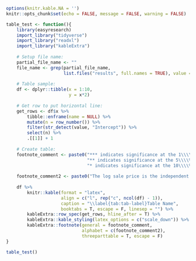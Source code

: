 ```r
options(knitr.kable.NA = '')
knitr::opts_chunk$set(echo = FALSE, message = FALSE, warning = FALSE)
```

\clearpage
```r
table_test <- function(){
    library(easyresearch)
    import_library("tidyverse")
    import_library("readxl")
    import_library("kableExtra")
    
    # Setup file name:
    partial_file_name <- ""
    file_name <- grep(partial_file_name,
                      list.files("results", full.names = TRUE), value = TRUE)
    
    # Table sample:
    df <- dplyr::tibble(x = 1:10,
                        y = x*2)
    
    # Get row to put horizontal line:
    get_rows <- df$x %>%
        tibble::enframe(name = NULL) %>%
        mutate(n = row_number()) %>%
        filter(str_detect(value, "Intercept")) %>%
        select(n) %>%
        .[[1]] + 1
    
    # Create table:
    footnote_comment <- paste0("*** indicates significance at the 1\\\\% level, ",
                               "** indicates significance at the 5\\\\% level, ",
                               "* indicates significance at the 10\\\\% level")
    
    footnote_comment2 <- paste0("The log sale price is the independent variable in each regression. Each regression also includes housing characteristics, transaction type, zip code fixed effects, and quarter-year fixed effects. t-statistics are in parenthesis.")
    
    df %>%
        knitr::kable(format = "latex",
                     align = c("l", rep("c", ncol(df) - 1)),
                     caption = "\\label{tab:tab-label}Table Name",
                     booktabs = T, escape = F, linesep = "") %>%
        kableExtra::row_spec(get_rows, hline_after = T) %>%
        kableExtra::kable_styling(latex_options = c("scale_down")) %>%
        kableExtra::footnote(general = footnote_comment,
                             alphabet = c(footnote_comment2),
                             threeparttable = T, escape = F)
}

table_test()
```
